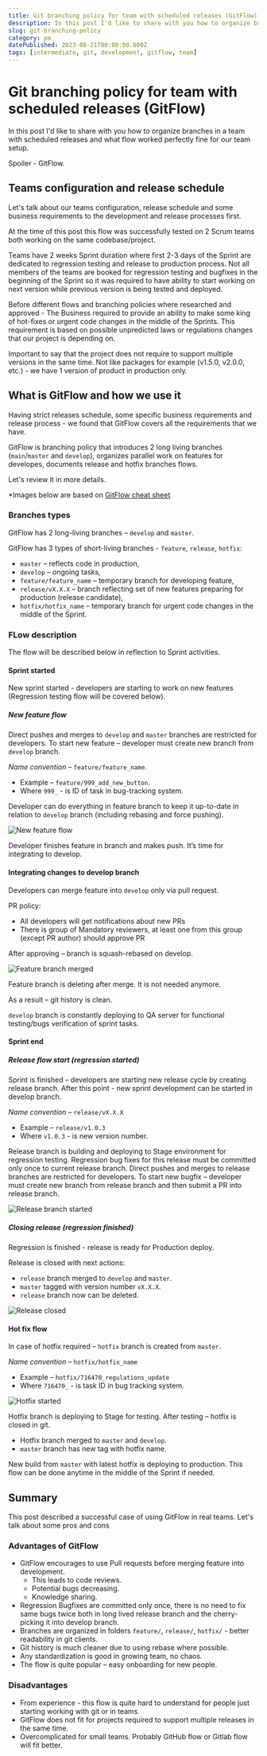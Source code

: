 ```yaml
---
title: Git branching policy for team with scheduled releases (GitFlow)
description: In this post I'd like to share with you how to organize branches in a team with scheduled releases and what flow worked perfectly fine for our team setup.
slug: git-branching-policy
category: pm
datePublished: 2023-08-21T00:00:00.000Z
tags: [intermediate, git, development, gitflow, team]
---
```


# Git branching policy for team with scheduled releases (GitFlow)

In this post I'd like to share with you how to organize branches in a team with scheduled releases and what flow worked perfectly fine for our team setup.

Spoiler - GitFlow.

## Teams configuration and release schedule

Let's talk about our teams configuration, release schedule and some business requirements to the development and release processes first.

At the time of this post this flow was successfully tested on 2 Scrum teams both working on the same codebase/project.

Teams have 2 weeks Sprint duration where first 2-3 days of the Sprint are dedicated to regression testing and release to production process.
Not all members of the teams are booked for regression testing and bugfixes in the beginning of the Sprint so it was required to have ability to start working on next version while previous version is being tested and deployed.

Before different flows and branching policies where researched and approved - The Business required to provide an ability to make some king of hot-fixes or urgent code changes in the middle of the Sprints.
This requirement is based on possible unpredicted laws or regulations changes that our project is depending on.

Important to say that the project does not require to support multiple versions in the same time. Not like packages for example (v1.5.0, v2.0.0, etc.) - we have 1 version of product in production only.

## What is GitFlow and how we use it

Having strict releases schedule, some specific business requirements and release process - we found that GitFlow covers all the requirements that we have.

GitFlow is branching policy that introduces 2 long living branches (`main`/`master` and `develop`), organizes parallel work on features for developes, documents release and hotfix branches flows.

Let's review it in more details.

*Images below are based on [GitFlow cheat sheet](https://github.com/danielkummer/git-flow-cheatsheet)

### Branches types

GitFlow has 2 long-living branches – `develop` and `master`.

GitFlow has 3 types of short-living branches - `feature`, `release`, `hotfix`:

- `master` – reflects code in production,
- `develop` – ongoing tasks,
- `feature/feature_name` – temporary branch for developing feature,
- `release/vX.X.X` – branch reflecting set of new features preparing for production (release candidate),
- `hotfix/hotfix_name` – temporary branch for urgent code changes in the middle of the Sprint.

### FLow description

The flow will be described below in reflection to Sprint activities.

#### Sprint started

New sprint started - developers are starting to work on new features (Regression testing flow will be covered below).

##### New feature flow

Direct pushes and merges to `develop` and `master` branches are restricted for developers. To start new feature – developer must create new branch from `develop` branch.

*Name convention* – `feature/feature_name`.

- Example – `feature/999_add_new_button`.
- Where `999_` - is ID of task in bug-tracking system.

Developer can do everything in feature branch to keep it up-to-date in relation to `develop` branch (including rebasing and force pushing).

![New feature flow](https://github.com/rodion-arr/rodion-arr/assets/5843270/7c782c24-1f85-405c-a0b2-6e279e725033)

Developer finishes feature in branch and makes push. It’s time for integrating to develop.

#### Integrating changes to develop branch

Developers can merge feature into `develop` only via pull request.

PR policy:

- All developers will get notifications about new PRs
- There is group of Mandatory reviewers, at least one from this group (except PR author) should approve PR

After approving – branch is squash-rebased on develop.

![Feature branch merged](https://github.com/rodion-arr/rodion-arr/assets/5843270/9e2d95b5-16ad-4980-b37f-968624a26e00)

Feature branch is deleting after merge. It is not needed anymore.

As a result – git history is clean.

`develop` branch is constantly deploying to QA server for functional testing/bugs verification of sprint tasks.

#### Sprint end

##### Release flow start (regression started)

Sprint is finished – developers are starting new release cycle by creating release branch. After this point - new sprint development can be started in develop branch.

*Name convention* – `release/vX.X.X`

- Example – `release/v1.0.3`
- Where `v1.0.3` - is new version number.

Release branch is building and deploying to Stage environment for regression testing.
Regression bug fixes for this release must be committed only once to current release branch.
Direct pushes and merges to release branches are restricted for developers. To start new bugfix – developer must create new branch from release branch and then submit a PR into release branch.

![Release branch started](https://github.com/rodion-arr/rodion-arr/assets/5843270/4c021254-74db-42cb-841c-c83b1ab4789d)

##### Closing release (regression finished)

Regression is finished - release is ready for Production deploy.

Release is closed with next actions:

- `release` branch merged to `develop` and `master`.
- `master` tagged with version number `vX.X.X`.
- `release` branch now can be deleted.

![Release closed](https://github.com/rodion-arr/rodion-arr/assets/5843270/8b9e1381-0ef6-4544-adb3-737c9d7022ec)

#### Hot fix flow

In case of hotfix required – `hotfix` branch is created from `master`.

*Name convention* – `hotfix/hotfix_name`

- Example – `hotfix/716470_regulations_update`
- Where `716470_` - is task ID in bug tracking system.

![Hotfix started](https://github.com/rodion-arr/rodion-arr/assets/5843270/b8a03680-6f21-4cd4-802c-d5092f537f16)

Hotfix branch is deploying to Stage for testing. After testing – hotfix is closed in git.

- Hotfix branch merged to `master` and `develop`.
- `master` branch has new tag with hotfix name.

New build from `master` with latest hotfix is deploying to production. This flow can be done anytime in the middle of the Sprint if needed.

## Summary

This post described a successful case of using GitFlow in real teams. Let's talk about some pros and cons

### Advantages of GitFlow

- GitFlow encourages to use Pull requests before merging feature into development.
  - This leads to code reviews.
  - Potential bugs decreasing.
  - Knowledge sharing.
- Regression Bugfixes are committed only once, there is no need to fix same bugs twice both in long lived release branch and the cherry-picking it into develop branch.
- Branches are organized in folders `feature/`, `release/`, `hotfix/` - better readability in git clients.
- Git history is much cleaner due to using rebase where possible.
- Any standardization is good in growing team, no chaos.
- The flow is quite popular – easy onboarding for new people.

### Disadvantages

- From experience - this flow is quite hard to understand for people just starting working with git or in teams.
- GitFlow does not fit for projects required to support multiple releases in the same time.
- Overcomplicated for small teams. Probably GitHub flow or Gitlab flow will fit better.
